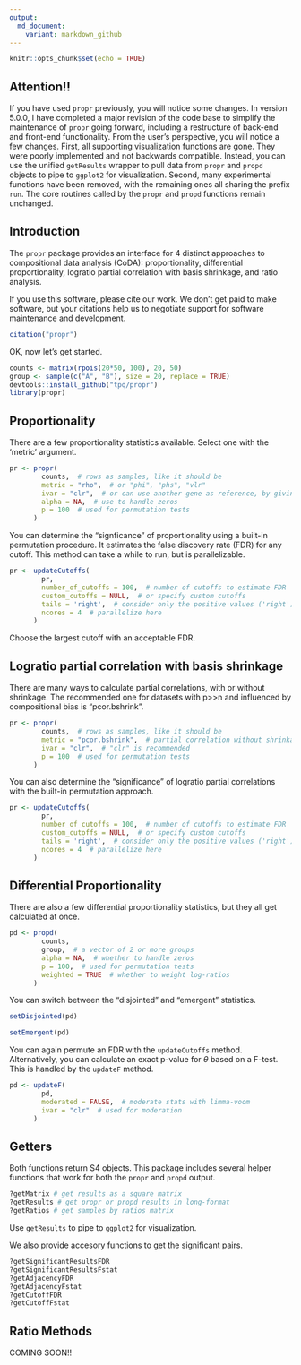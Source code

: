 ```yaml
---
output:
  md_document:
    variant: markdown_github
---
```


<!-- README.md is generated from README.Rmd. Please edit that file -->

```r
knitr::opts_chunk$set(echo = TRUE)
```

## Attention!!

If you have used `propr` previously, you will notice some changes. In version 5.0.0, I have completed a major revision of the code base to simplify the maintenance of `propr` going forward, including a restructure of back-end and front-end functionality. From the user's perspective, you will notice a few changes. First, all supporting visualization functions are gone. They were poorly implemented and not backwards compatible. Instead, you can use the unified `getResults` wrapper to pull data from `propr` and `propd` objects to pipe to `ggplot2` for visualization. Second, many experimental functions have been removed, with the remaining ones all sharing the prefix `run`. The core routines called by the `propr` and `propd` functions remain unchanged.

## Introduction

The `propr` package provides an interface for 4 distinct approaches to compositional data analysis (CoDA): proportionality, differential proportionality, logratio partial correlation with basis shrinkage, and ratio analysis.

If you use this software, please cite our work. We don't get paid to make software, but your citations help us to negotiate support for software maintenance and development.

```r
citation("propr")
```

OK, now let's get started.

```r
counts <- matrix(rpois(20*50, 100), 20, 50)
group <- sample(c("A", "B"), size = 20, replace = TRUE)
devtools::install_github("tpq/propr")
library(propr)
```

## Proportionality

There are a few proportionality statistics available. Select one with the 'metric' argument.

```r
pr <- propr(
        counts,  # rows as samples, like it should be
        metric = "rho",  # or "phi", "phs", "vlr"
        ivar = "clr",  # or can use another gene as reference, by giving the name or index
        alpha = NA,  # use to handle zeros
        p = 100  # used for permutation tests
      ) 
```

You can determine the "signficance" of proportionality using a built-in permutation procedure. It estimates the false discovery rate (FDR) for any cutoff. This method can take a while to run, but is parallelizable.

```r
pr <- updateCutoffs(
        pr,
        number_of_cutoffs = 100,  # number of cutoffs to estimate FDR
        custom_cutoffs = NULL,  # or specify custom cutoffs
        tails = 'right',  # consider only the positive values ('right') or both sides ('both')
        ncores = 4  # parallelize here
      ) 
```

Choose the largest cutoff with an acceptable FDR.

## Logratio partial correlation with basis shrinkage

There are many ways to calculate partial correlations, with or without shrinkage. The recommended one for datasets with p>>n and influenced by compositional bias is "pcor.bshrink".

```r
pr <- propr(
        counts,  # rows as samples, like it should be
        metric = "pcor.bshrink",  # partial correlation without shrinkage "pcor" is also available
        ivar = "clr",  # "clr" is recommended
        p = 100  # used for permutation tests
      ) 
```

You can also determine the "significance" of logratio partial correlations with the built-in permutation approach.

```r
pr <- updateCutoffs(
        pr,
        number_of_cutoffs = 100,  # number of cutoffs to estimate FDR
        custom_cutoffs = NULL,  # or specify custom cutoffs
        tails = 'right',  # consider only the positive values ('right') or both sides ('both')
        ncores = 4  # parallelize here
      ) 
```


## Differential Proportionality

There are also a few differential proportionality statistics, but they all get calculated at once.

```r
pd <- propd(
        counts,
        group,  # a vector of 2 or more groups
        alpha = NA,  # whether to handle zeros
        p = 100,  # used for permutation tests
        weighted = TRUE  # whether to weight log-ratios
      )
```

You can switch between the "disjointed" and "emergent" statistics.

```r
setDisjointed(pd)
```

```r
setEmergent(pd)
```

You can again permute an FDR with the `updateCutoffs` method. Alternatively, you can calculate an exact p-value for $\theta$ based on a F-test. This is handled by the `updateF` method.

```r
pd <- updateF(
        pd,
        moderated = FALSE,  # moderate stats with limma-voom
        ivar = "clr"  # used for moderation
      ) 
```

## Getters

Both functions return S4 objects. This package includes several helper functions that work for both the `propr` and `propd` output.

```r
?getMatrix # get results as a square matrix
?getResults # get propr or propd results in long-format
?getRatios # get samples by ratios matrix
```

Use `getResults` to pipe to `ggplot2` for visualization.

We also provide accesory functions to get the significant pairs.
```r
?getSignificantResultsFDR
?getSignificantResultsFstat
?getAdjacencyFDR
?getAdjacencyFstat
?getCutoffFDR
?getCutoffFstat
```

## Ratio Methods

COMING SOON!!
